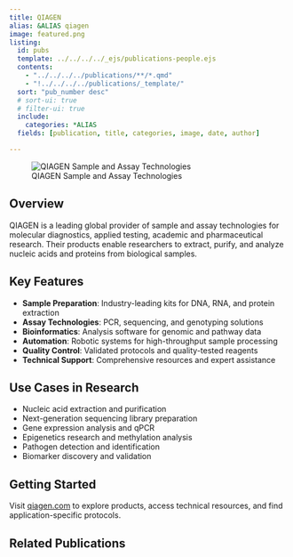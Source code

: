```yaml
---
title: QIAGEN
alias: &ALIAS qiagen
image: featured.png
listing:
  id: pubs
  template: ../../../../_ejs/publications-people.ejs 
  contents: 
    - "../../../../publications/**/*.qmd"
    - "!../../../../publications/_template/"
  sort: "pub_number desc"
  # sort-ui: true
  # filter-ui: true
  include:
    categories: *ALIAS
  fields: [publication, title, categories, image, date, author]

---
```


![QIAGEN Sample and Assay Technologies](featured.png)

## Overview

QIAGEN is a leading global provider of sample and assay technologies for molecular diagnostics, applied testing, academic and pharmaceutical research. Their products enable researchers to extract, purify, and analyze nucleic acids and proteins from biological samples.

## Key Features

- **Sample Preparation**: Industry-leading kits for DNA, RNA, and protein extraction
- **Assay Technologies**: PCR, sequencing, and genotyping solutions
- **Bioinformatics**: Analysis software for genomic and pathway data
- **Automation**: Robotic systems for high-throughput sample processing
- **Quality Control**: Validated protocols and quality-tested reagents
- **Technical Support**: Comprehensive resources and expert assistance

## Use Cases in Research

- Nucleic acid extraction and purification
- Next-generation sequencing library preparation
- Gene expression analysis and qPCR
- Epigenetics research and methylation analysis
- Pathogen detection and identification
- Biomarker discovery and validation

## Getting Started

Visit [qiagen.com](https://www.qiagen.com) to explore products, access technical resources, and find application-specific protocols.

## Related Publications

:::{#pubs}
:::